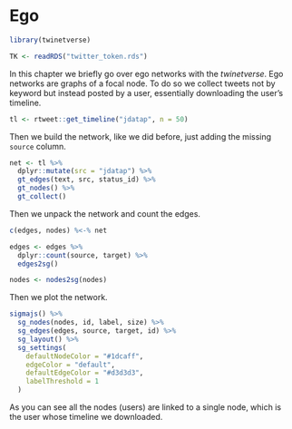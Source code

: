 # Ego {#ego}

```r
library(twinetverse)

TK <- readRDS("twitter_token.rds")
```

In this chapter we briefly go over ego networks with the _twinetverse_. Ego networks are graphs of a focal node. To do so we collect tweets not by keyword but instead posted by a user, essentially downloading the user's timeline.

```r
tl <- rtweet::get_timeline("jdatap", n = 50)
```

Then we build the network, like we did before, just adding the missing `source` column.

```r
net <- tl %>% 
  dplyr::mutate(src = "jdatap") %>% 
  gt_edges(text, src, status_id) %>% 
  gt_nodes() %>% 
  gt_collect()
```

Then we unpack the network and count the edges.

```r
c(edges, nodes) %<-% net

edges <- edges %>% 
  dplyr::count(source, target) %>%
  edges2sg()

nodes <- nodes2sg(nodes)
```

Then we plot the network.

```r
sigmajs() %>% 
  sg_nodes(nodes, id, label, size) %>% 
  sg_edges(edges, source, target, id) %>% 
  sg_layout() %>% 
  sg_settings(
    defaultNodeColor = "#1dcaff",
    edgeColor = "default",
    defaultEdgeColor = "#d3d3d3",
    labelThreshold = 1
  )
```

As you can see all the nodes (users) are linked to a single node, which is the user whose timeline we downloaded.
